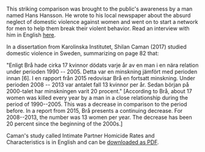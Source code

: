 
This striking comparison was brought to the public's awareness by a man named Hans Hansson. He wrote to his local newspaper about the absurd neglect of domestic violence against women and went on to start a network for men to help them break their violent behavior. Read an interview with him in English [here](http://www.causeofdeathwoman.com/the-mens-network).

In a dissertation from Karolinska Institutet, Shilan Caman (2017) studied domestic violence in Sweden, summarizing on page 82 that:

"Enligt Brå hade cirka 17 kvinnor dödats varje år av en man i en nära relation under perioden 1990 -- 2005. Detta var en minskning jämfört med perioden innan [6]. I en rapport från 2015 redovisar Brå en fortsatt minskning. Under perioden 2008 -- 2013 var antalet fall 13 kvinnor per år. Sedan början på 2000-talet har minskningen varit 20 procent." [According to Brå, about 17 women was killed every year by a man in a close relationship during the period of 1990--2005. This was a decrease in comparison to the period before. In a report from 2015, Brå presents a continuing decrease. For 2008--2013, the number was 13 women per year. The decrease has been 20 percent since the beginning of the 2000s.]

Caman's study called Intimate Partner Homicide Rates and Characteristics is in English and can be [downloaded as PDF](https://openarchive.ki.se/xmlui/bitstream/handle/10616/45867/Thesis_Shilan_Caman.pdf?sequence=1&isAllowed=y#__utma=1.120245944.1513028453.1513028453.1513028453.1&__utmb=1.2.10.1513028453&__utmc=1&__utmx=-&__utmz=1.1513028453.1.1.utmcsr=google%7Cutmccn=(organic)%7Cutmcmd=organic%7Cutmctr=(not%20provided)&__utmv=-&__utmk=259404170).
